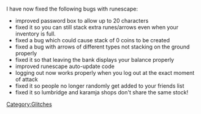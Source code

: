 {{Update|date = 23 June 2001}}

I have now fixed the following bugs with runescape:

*improved password box to allow up to 20 characters
*fixed it so you can still stack extra runes/arrows even when your inventory is full.
*fixed a bug which could cause stack of 0 coins to be created
*fixed a bug with arrows of different types not stacking on the ground properly
*fixed it so that leaving the bank displays your balance properly
*improved runescape auto-update code
*logging out now works properly when you log out at the exact moment of attack
*fixed it so people no longer randomly get added to your friends list
*fixed it so lumbridge and karamja shops don't share the same stock!

[[Category:Updates|{{PAGENAME}}]]
[[Category:Glitches]]
